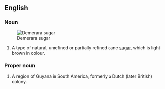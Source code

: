 {{also|demerara}}
==English==
{{wikipedia}}
===Noun===
{{en-noun}}
[[File:Demerara sugar-1.JPG|right|thumb|Demerara sugar]]
# A type of natural, unrefined or partially refined cane [[sugar]], which is light brown in colour.

===Proper noun===
{{en-proper noun}}

# A region of Guyana in South America, formerly a Dutch (later British) colony.